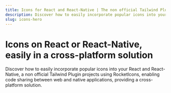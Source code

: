 ```yaml
---
title: Icons for React and React-Native | The non official Tailwind Plugin
description: Discover how to easily incorporate popular icons into your React and React-Native, a non official Tailwind Plugin projects using RocketIcons, enabling code sharing between web and native applications, providing a cross-platform solution.
slug: icons-hero
---
```


# Icons on React or React-Native, easily in a cross-platform solution
Discover how to easily incorporate popular icons into your React and React-Native, a non official Tailwind Plugin projects using RocketIcons, enabling code sharing between web and native applications, providing a cross-platform solution.
